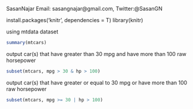 SasanNajar
Email: sasangnajar@gmail.com, Twitter:@SasanGN

install.packages('knitr', dependencies = T)
library(knitr)

using mtdata dataset

```r
summary(mtcars)
```

output car(s) that have greater than 30 mpg and have more than 100 raw horsepower
```r
subset(mtcars, mpg > 30 & hp > 100)
```

output car(s) that have greater or equal to 30 mpg or have more than 100 raw horsepower
```r
subset(mtcars, mpg >= 30 | hp > 100)
```

